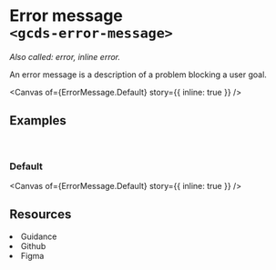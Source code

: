 
<Meta of={ErrorMessage} name="Overview" />

# Error message<br/>`<gcds-error-message>`

_Also called: error, inline error._

An error message is a description of a problem blocking a user goal.

<Canvas
  of={ErrorMessage.Default}
  story={{ inline: true }}
/>

## Examples
<br/>

### Default

<Canvas
  of={ErrorMessage.Default}
  story={{ inline: true }}
/>

## Resources

<div>
  <li>
    <gcds-button type="link" button-style="text-only" href="https://design-system.alpha.canada.ca/en/components/error-message/" target="_blank">Guidance</gcds-button>
  </li>
  <li>
    <gcds-button type="link" button-style="text-only" href="https://github.com/cds-snc/gcds-components/tree/main/packages/web/src/components/gcds-error-message" target="_blank">Github</gcds-button>
  </li>
  <li>
    <gcds-button type="link" button-style="text-only" href="https://www.figma.com/file/mh2maMG2NBtk41k1O1UGHV/Canadian-Digital-Service%E2%80%A8---GC-Design-System?type=design&node-id=479-317&t=MxZ2AfoDZafDHyRy-0" target="_blank">Figma</gcds-button>
  </li>
</div>
